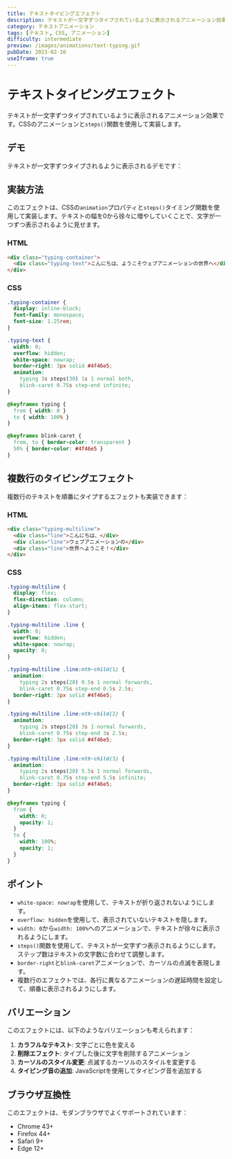 ```yaml
---
title: テキストタイピングエフェクト
description: テキストが一文字ずつタイプされているように表示されるアニメーション効果。CSSアニメーションを使用した実装例。
category: テキストアニメーション
tags: [テキスト, CSS, アニメーション]
difficulty: intermediate
preview: /images/animations/text-typing.gif
pubDate: 2023-02-10
useIframe: true
---
```



# テキストタイピングエフェクト

テキストが一文字ずつタイプされているように表示されるアニメーション効果です。CSSのアニメーションと`steps()`関数を使用して実装します。

## デモ

テキストが一文字ずつタイプされるように表示されるデモです：

<IframeDemo title="テキストタイピングエフェクト" description="テキストが一文字ずつタイプされるように表示されます" height="300px">
</IframeDemo>

## 実装方法

このエフェクトは、CSSの`animation`プロパティと`steps()`タイミング関数を使用して実装します。テキストの幅を0から徐々に増やしていくことで、文字が一つずつ表示されるように見せます。

### HTML

```html
<div class="typing-container">
  <div class="typing-text">こんにちは、ようこそウェブアニメーションの世界へ</div>
</div>
```

### CSS

```css
.typing-container {
  display: inline-block;
  font-family: monospace;
  font-size: 1.25rem;
}

.typing-text {
  width: 0;
  overflow: hidden;
  white-space: nowrap;
  border-right: 3px solid #4f46e5;
  animation: 
    typing 3s steps(30) 1s 1 normal both,
    blink-caret 0.75s step-end infinite;
}

@keyframes typing {
  from { width: 0 }
  to { width: 100% }
}

@keyframes blink-caret {
  from, to { border-color: transparent }
  50% { border-color: #4f46e5 }
}
```

## 複数行のタイピングエフェクト

複数行のテキストを順番にタイプするエフェクトも実装できます：

### HTML

```html
<div class="typing-multiline">
  <div class="line">こんにちは、</div>
  <div class="line">ウェブアニメーションの</div>
  <div class="line">世界へようこそ！</div>
</div>
```

### CSS

```css
.typing-multiline {
  display: flex;
  flex-direction: column;
  align-items: flex-start;
}

.typing-multiline .line {
  width: 0;
  overflow: hidden;
  white-space: nowrap;
  opacity: 0;
}

.typing-multiline .line:nth-child(1) {
  animation: 
    typing 2s steps(20) 0.5s 1 normal forwards,
    blink-caret 0.75s step-end 0.5s 2.5s;
  border-right: 3px solid #4f46e5;
}

.typing-multiline .line:nth-child(2) {
  animation: 
    typing 2s steps(20) 3s 1 normal forwards,
    blink-caret 0.75s step-end 3s 2.5s;
  border-right: 3px solid #4f46e5;
}

.typing-multiline .line:nth-child(3) {
  animation: 
    typing 2s steps(20) 5.5s 1 normal forwards,
    blink-caret 0.75s step-end 5.5s infinite;
  border-right: 3px solid #4f46e5;
}

@keyframes typing {
  from { 
    width: 0;
    opacity: 1;
  }
  to { 
    width: 100%;
    opacity: 1;
  }
}
```

## ポイント

- `white-space: nowrap`を使用して、テキストが折り返されないようにします。
- `overflow: hidden`を使用して、表示されていないテキストを隠します。
- `width: 0`から`width: 100%`へのアニメーションで、テキストが徐々に表示されるようにします。
- `steps()`関数を使用して、テキストが一文字ずつ表示されるようにします。ステップ数はテキストの文字数に合わせて調整します。
- `border-right`と`blink-caret`アニメーションで、カーソルの点滅を表現します。
- 複数行のエフェクトでは、各行に異なるアニメーションの遅延時間を設定して、順番に表示されるようにします。

## バリエーション

このエフェクトには、以下のようなバリエーションも考えられます：

1. **カラフルなテキスト**: 文字ごとに色を変える
2. **削除エフェクト**: タイプした後に文字を削除するアニメーション
3. **カーソルのスタイル変更**: 点滅するカーソルのスタイルを変更する
4. **タイピング音の追加**: JavaScriptを使用してタイピング音を追加する

## ブラウザ互換性

このエフェクトは、モダンブラウザでよくサポートされています：

- Chrome 43+
- Firefox 44+
- Safari 9+
- Edge 12+

